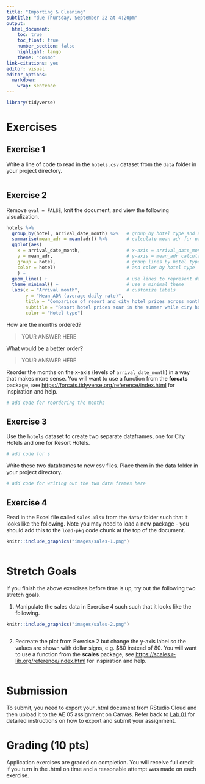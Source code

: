 ```yaml
---
title: "Importing & Cleaning"
subtitle: "due Thursday, September 22 at 4:20pm"
output: 
  html_document:
    toc: true
    toc_float: true
    number_section: false
    highlight: tango
    theme: "cosmo"
link-citations: yes
editor: visual
editor_options: 
  markdown: 
    wrap: sentence
---
```


```r
library(tidyverse)
```

# Exercises

## Exercise 1

Write a line of code to read in the `hotels.csv` dataset from the `data` folder in your project directory.

```r

```

## Exercise 2

Remove `eval = FALSE`, knit the document, and view the following visualization.

```r
hotels %>%
  group_by(hotel, arrival_date_month) %>%   # group by hotel type and arrival month
  summarise(mean_adr = mean(adr)) %>%       # calculate mean adr for each group
  ggplot(aes(
    x = arrival_date_month,                 # x-axis = arrival_date_month
    y = mean_adr,                           # y-axis = mean_adr calculated above
    group = hotel,                          # group lines by hotel type
    color = hotel)                          # and color by hotel type
    ) +
  geom_line() +                             # use lines to represent data
  theme_minimal() +                         # use a minimal theme
  labs(x = "Arrival month",                 # customize labels
       y = "Mean ADR (average daily rate)",
       title = "Comparison of resort and city hotel prices across months",
       subtitle = "Resort hotel prices soar in the summer while ciry hotel prices remain relatively constant throughout the year",
       color = "Hotel type")
```

How are the months ordered?

> YOUR ANSWER HERE

What would be a better order?

> YOUR ANSWER HERE

Reorder the months on the x-axis (levels of `arrival_date_month`) in a way that makes more sense.
You will want to use a function from the **forcats** package, see <https://forcats.tidyverse.org/reference/index.html> for inspiration and help.

```r
# add code for reordering the months
```

## Exercise 3

Use the `hotels` dataset to create two separate dataframes, one for City Hotels and one for Resort Hotels.

```r
# add code for s
```

Write these two dataframes to new csv files. Place them in the data folder in your project directory.

```r
# add code for writing out the two data frames here
```

## Exercise 4

Read in the Excel file called `sales.xlsx` from the `data/` folder such that it looks like the following. Note you may need to load a new package - you should add this to the `load-pkg` code chunk at the top of the document. 

```r
knitr::include_graphics("images/sales-1.png")
```

```r

```

# Stretch Goals

If you finish the above exercises before time is up, try out the following two stretch goals.

1. Manipulate the sales data in Exercise 4 such such that it looks like the following.

```r
knitr::include_graphics("images/sales-2.png")
```

```r

```

2. Recreate the plot from Exercise 2 but change the y-axis label so the values are shown with dollar signs, e.g. $80 instead of 80.
You will want to use a function from the **scales** package, see <https://scales.r-lib.org/reference/index.html> for inspiration and help.

```r

```

# Submission

To submit, you need to export your .html document from RStudio Cloud and then upload it to the AE 05 assignment on Canvas. Refer back to [Lab 01](https://kgfitzgerald.github.io/APU_MATH_250/labs/lab-01-hello-r.html) for detailed instructions on how to export and submit your assignment. 

# Grading (10 pts)
 
Application exercises are graded on completion. You will receive full credit if you turn in the .html on time and a reasonable attempt was made on each exercise. 
